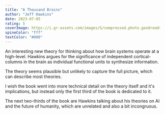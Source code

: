 ```yaml
---
title: "A Thousand Brains"
author: "Jeff Hawkins"
date: 2023-07-05
rating: 5
coverImage: https://i.gr-assets.com/images/S/compressed.photo.goodreads.com/books/1609237769l/54503521.jpg
spineColor: "fff"
textColor: "#000"
---
```


An interesting new theory for thinking about how brain systems operate at a high-level. Hawkins argues for the significance of independent cortical-columns in the brain as individual functional units to synthesize information.

The theory seems plausible but unlikely to capture the full picture, which can describe most theories.

I wish the book went into more technical detail on the theory itself and it's implications, but instead only the first third of the book is dedicated to it.

The next two-thirds of the book are Hawkins talking about his theories on AI and the future of humanity, which are unrelated and also a bit incongruous.
